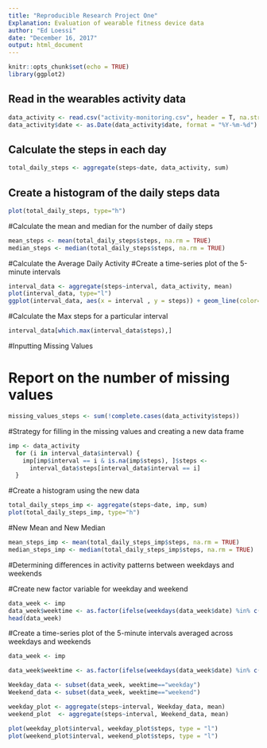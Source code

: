 ---
title: "Reproducible Research Project One"
Explanation: Evaluation of wearable fitness device data 
author: "Ed Loessi"
date: "December 16, 2017"
output: html_document
---

```{r setup, include=FALSE}
knitr::opts_chunk$set(echo = TRUE)
library(ggplot2)
```

## Read in the wearables activity data

```{r} 
data_activity <- read.csv("activity-monitoring.csv", header = T, na.strings = "NA")
data_activity$date <- as.Date(data_activity$date, format = "%Y-%m-%d")
```

## Calculate the steps in each day

```{r} 
total_daily_steps <- aggregate(steps~date, data_activity, sum)
```

## Create a histogram of the daily steps data

```{r} 
plot(total_daily_steps, type="h")
```

#Calculate the mean and median for the number of daily steps

```{r}
mean_steps <- mean(total_daily_steps$steps, na.rm = TRUE)
median_steps <- median(total_daily_steps$steps, na.rm = TRUE)
```

#Calculate the Average Daily Activity
#Create a time-series plot of the 5-minute intervals

```{r}
interval_data <- aggregate(steps~interval, data_activity, mean)
plot(interval_data, type="l")
ggplot(interval_data, aes(x = interval , y = steps)) + geom_line(color="blue", size=1) + labs(title = "Average Daily Steps", x = "Interval", y = "Average Steps per day")
```

#Calculate the Max steps for a particular interval

```{r}
interval_data[which.max(interval_data$steps),]
```

#Inputting Missing Values

# Report on the number of missing values

```{r}
missing_values_steps <- sum(!complete.cases(data_activity$steps))
```

#Strategy for filling in the missing values and creating a new data frame

```{r}
imp <- data_activity
  for (i in interval_data$interval) {
    imp[imp$interval == i & is.na(imp$steps), ]$steps <- 
      interval_data$steps[interval_data$interval == i]
  }
```

#Create a histogram using the new data

```{r}
total_daily_steps_imp <- aggregate(steps~date, imp, sum)
plot(total_daily_steps_imp, type="h")
```

#New Mean and New Median

```{r}
mean_steps_imp <- mean(total_daily_steps_imp$steps, na.rm = TRUE)
median_steps_imp <- median(total_daily_steps_imp$steps, na.rm = TRUE)
```

#Determining differences in activity patterns between weekdays and weekends

#Create new factor variable for weekday and weekend

```{r}
data_week <- imp
data_week$weektime <- as.factor(ifelse(weekdays(data_week$date) %in% c("Saturday","Sunday"),"weekend", "weekday"))
head(data_week)
```

#Create a time-series plot of the 5-minute intervals averaged across weekdays and weekends

```{r}
data_week <- imp 

data_week$weektime <- as.factor(ifelse(weekdays(data_week$date) %in% c("Saturday","Sunday"),"weekend", "weekday"))

Weekday_data <- subset(data_week, weektime=="weekday")
Weekend_data <- subset(data_week, weektime=="weekend")

weekday_plot <- aggregate(steps~interval, Weekday_data, mean)
weekend_plot  <- aggregate(steps~interval, Weekend_data, mean)

plot(weekday_plot$interval, weekday_plot$steps, type = "l")
plot(weekend_plot$interval, weekend_plot$steps, type = "l")
```

